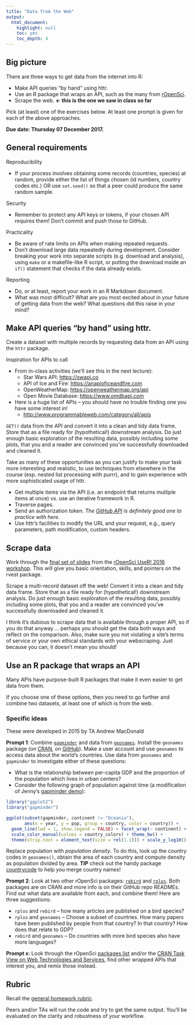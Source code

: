 ```yaml
---
title: "Data from the Web"
output:
  html_document:
    highlight: null
    toc: yes
    toc_depth: 4
---
```


## Big picture

There are three ways to get data from the internet into R:

  * Make API queries "by hand" using httr.
  * Use an R package that wraps an API, such as the many from [rOpenSci](https://ropensci.org). 
  * Scrape the web. **<- this is the one we saw in class so far**

Pick (at least) one of the exercises below. At least one prompt is given for each of the above approaches.

**Due date: Thursday 07 December 2017.**

## General requirements

Reproducibility

  * If your process involves obtaining some records (countries, species) at random, provide either the list of things chosen (id numbers, country codes etc.) OR use `set.seed()` so that a peer could produce the same random sample.

Security

  * Remember to protect any API keys or tokens, if your chosen API requires them! Don't commit and push those to GitHub.

Practicality

  * Be aware of rate limits on APIs when making repeated requests.
  * Don't download large data repeatedly during development. Consider breaking your work into separate scripts (e.g. download and analysis), using `make` or a makefile-like R script, or putting the download inside an `if()` statement that checks if the data already exists.

Reporting

  * Do, or at least, report your work in an R Markdown document.
  * What was most difficult? What are you most excited about in your future of getting data from the web? What questions did this raise in your mind?

## Make API queries "by hand" using httr.

Create a dataset with multiple records by requesting data from an API using the `httr` package.

Inspiration for APIs to call

  * From in-class activities (we'll see this in the next lecture):
    - Star Wars API: <https://swapi.co>
    - API of Ice and Fire: <https://anapioficeandfire.com>
    - OpenWeatherMap: <https://openweathermap.org/api>
    - Open Movie Database: <https://www.omdbapi.com>
  * Here is a huge list of APIs -- you should have no trouble finding one you have some interest in!
    - <http://www.programmableweb.com/category/all/apis>

`GET()` data from the API and convert it into a clean and tidy data frame. Store that as a file ready for (hypothetical!) downstream analysis. Do just enough basic exploration of the resulting data, possibly including some plots, that you and a reader are convinced you've successfully downloaded and cleaned it.

Take as many of these opportunities as you can justify to make your task more interesting and realistic,  to use techniques from elsewhere in the course (esp. nested list processing with purrr), and to gain experience with more sophisticated usage of httr.

  * Get multiple items via the API (i.e. an endpoint that returns multiple items at once) vs. use an iterative framework in R.
  * Traverse pages.
  * Send an authorization token. *The [GitHub API](https://developer.github.com/v3/) is definitely good one to practice with here.*
  * Use httr's facilities to modify the URL and your request, e.g., query parameters, path modification, custom headers.
  
## Scrape data

Work through the [final set of slides](https://github.com/ropensci/user2016-tutorial/blob/master/03-scraping-data-without-an-api.pdf) from the [rOpenSci UseR! 2016 workshop](https://github.com/ropensci/user2016-tutorial#readme). This will give you basic orientation, skills, and pointers on the rvest package.

Scrape a multi-record dataset off the web! Convert it into a clean and tidy data frame. Store that as a file ready for (hypothetical!) downstream analysis. Do just enough basic exploration of the resulting data, possibly including some plots, that you and a reader are convinced you've successfully downloaded and cleaned it.

I think it's dubious to scrape data that is available through a proper API, so if you do that anyway ... perhaps you should get the data both ways and reflect on the comparison. Also, make sure you not violating a site's terms of service or your own ethical standards with your webscraping. Just because you can, it doesn't mean you should!

## Use an R package that wraps an API

Many APIs have purpose-built R packages that make it even easier to get data from them.

If you choose one of these options, then you need to go further and combine two datasets, at least one of which is from the web.

### Specific ideas

These were developed in 2015 by TA Andrew MacDonald

**Prompt 1**: Combine [`gapminder`](https://github.com/jennybc/gapminder) and data from [`geonames`](http://www.geonames.org/). Install the `geonames` package (on [CRAN](https://cran.r-project.org/web/packages/geonames/index.html), on [GitHub](https://github.com/ropensci/geonames)). Make a user account and use `geonames` to access data about the world's countries. Use data from `geonames` and `gapminder` to investigate either of these questions:

  * What is the relationship between per-capita GDP and the proportion of the population which lives in urban centers?
  * Consider the following graph of population against time (a modification of Jenny's [gapminder demo](https://github.com/jennybc/gapminder)):
    
```r
library("ggplot2")
library("gapminder")

ggplot(subset(gapminder, continent != "Oceania"),
       aes(x = year, y = pop, group = country, color = country)) +
  geom_line(lwd = 1, show.legend = FALSE) + facet_wrap(~ continent) +
  scale_color_manual(values = country_colors) + theme_bw() +
  theme(strip.text = element_text(size = rel(1.1))) + scale_y_log10()
```

Replace population with *population density*. To do this, look up the country codes in `geonames()`, obtain the area of each country and compute density as population divided by area. **TIP** check out the handy package [countrycode](https://github.com/vincentarelbundock/countrycode) to help you merge country names!

**Prompt 2**: Look at two other rOpenSci packages: [`rebird`](https://github.com/ropensci/rebird) and [`rplos`](https://github.com/ropensci/rplos). Both packages are on CRAN and more info is on their GitHub repo READMEs. Find out what data are available from each, and combine them! Here are three suggestions:

  * `rplos` and `rebird` -- how many articles are published on a bird species? 
  * `rplos` and `geonames` -- Choose a subset of countries. How many papers have been published by people from that country? In that country? How does that relate to GDP?
  * `rebird` and `geonames` -- Do countries with more bird species also have more languages?

**Prompt x**: Look through the rOpenSci [packages list](http://ropensci.org/packages/) and/or the [CRAN Task View on Web Technologies and Services](https://cran.r-project.org/web/views/WebTechnologies.html), find other wrapped APIs that interest you, and remix those instead.

## Rubric

Recall the [general homework rubric](http://stat545-ubc.github.io/peer-review01_marking-rubric.html).

Peers and/or TAs will run the code and try to get the same output. You'll be evaluated on the clarity and robustness of your workflow.
